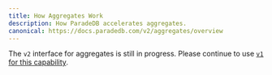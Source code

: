 ```yaml
---
title: How Aggregates Work
description: How ParadeDB accelerates aggregates.
canonical: https://docs.paradedb.com/v2/aggregates/overview
---
```


The `v2` interface for aggregates is still in progress. Please continue to use [`v1` for this capability](/documentation/aggregates/overview).

